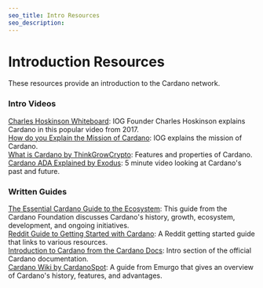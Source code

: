 ```yaml
---
seo_title: Intro Resources
seo_description: 
---
```


# Introduction Resources

These resources provide an introduction to the Cardano network. 

### Intro Videos
[Charles Hoskinson Whiteboard](https://www.youtube.com/watch?v=Ja9D0kpksxw): IOG Founder Charles Hoskinson explains Cardano in this popular video from 2017.  
[How do you Explain the Mission of Cardano](https://www.youtube.com/watch?v=l_Nv0-PVrnM): IOG explains the mission of Cardano.  
[What is Cardano by ThinkGrowCrypto](https://www.youtube.com/watch?v=BJ6l4oseK_k): Features and properties of Cardano.  
[Cardano ADA Explained by Exodus](https://www.youtube.com/watch?v=5vQ5wePI-Fw): 5 minute video looking at Cardano's past and future.  

### Written Guides
[The Essential Cardano Guide to the Ecosystem](https://services.iohk.io/hubfs/EssentialCardano/PDF/Essential%20Cardano%20Guide%20to%20the%20Ecosystem.pdf?hsLang=en): This guide from the Cardano Foundation discusses Cardano's history, growth, ecosystem, development, and ongoing initiatives.  
[Reddit Guide to Getting Started with Cardano](https://www.reddit.com/r/cardano/comments/lnj5ne/getting_started_guide_a_newbies_guide_to_cardano/): A Reddit getting started guide that links to various resources.  
[Introduction to Cardano from the Cardano Docs](https://docs.cardano.org/new-to-cardano/introduction/): Intro section of the official Cardano documentation.  
[Cardano Wiki by CardanoSpot](https://cardanospot.io/wiki): A guide from Emurgo that gives an overview of Cardano's history, features, and advantages.  




